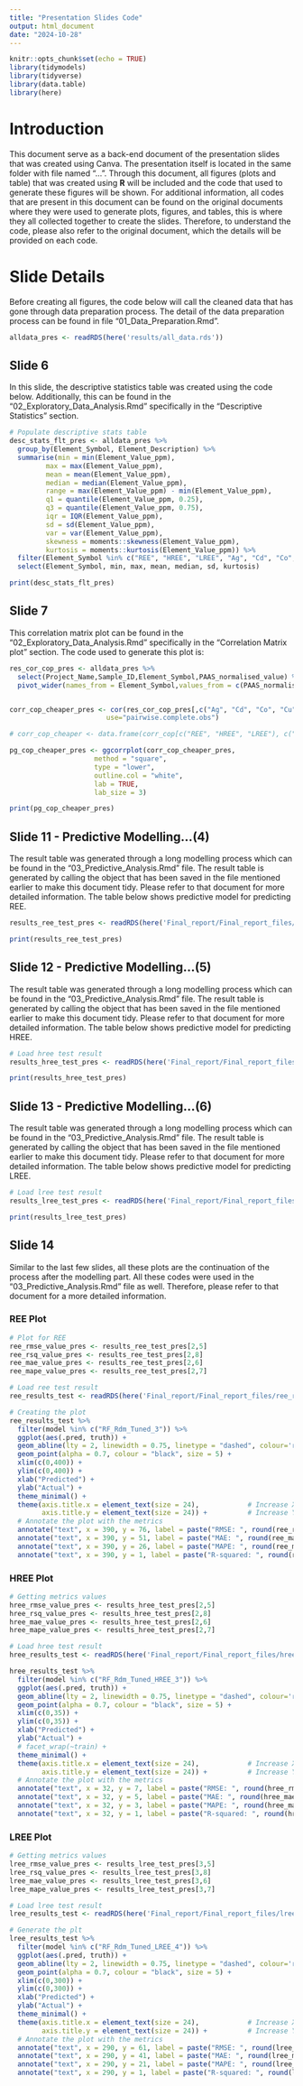 ```yaml
---
title: "Presentation Slides Code"
output: html_document
date: "2024-10-28"
---
```


```r
knitr::opts_chunk$set(echo = TRUE)
library(tidymodels)
library(tidyverse)
library(data.table)
library(here)
```

# Introduction

This document serve as a back-end document of the presentation slides that was created using Canva. The presentation itself is located in the same folder with file named "...". Through this document, all figures (plots and table) that was created using **R** will be included and the code that used to generate these figures will be shown. For additional information, all codes that are present in this document can be found on the original documents where they were used to generate plots, figures, and tables, this is where they all collected together to create the slides. Therefore, to understand the code, please also refer to the original document, which the details will be provided on each code.

# Slide Details

Before creating all figures, the code below will call the cleaned data that has gone through data preparation process. The detail of the data preparation process can be found in file "01_Data_Preparation.Rmd".
```r
alldata_pres <- readRDS(here('results/all_data.rds'))
```

## Slide 6
In this slide, the descriptive statistics table was created using the code below. Additionally, this can be found in the "02_Exploratory_Data_Analysis.Rmd" specifically in the "Descriptive Statistics" section.
```r
# Populate descriptive stats table
desc_stats_flt_pres <- alldata_pres %>%
  group_by(Element_Symbol, Element_Description) %>%
  summarise(min = min(Element_Value_ppm),
         max = max(Element_Value_ppm),
         mean = mean(Element_Value_ppm),
         median = median(Element_Value_ppm),
         range = max(Element_Value_ppm) - min(Element_Value_ppm),
         q1 = quantile(Element_Value_ppm, 0.25),
         q3 = quantile(Element_Value_ppm, 0.75),
         iqr = IQR(Element_Value_ppm),
         sd = sd(Element_Value_ppm),
         var = var(Element_Value_ppm),
         skewness = moments::skewness(Element_Value_ppm),
         kurtosis = moments::kurtosis(Element_Value_ppm)) %>%
  filter(Element_Symbol %in% c("REE", "HREE", "LREE", "Ag", "Cd", "Co", "Cu", "Li", "Mo", "Ni", "Pb", "Sc", "Tl", "Zn")) %>%
  select(Element_Symbol, min, max, mean, median, sd, kurtosis)

print(desc_stats_flt_pres)
```


## Slide 7
This correlation matrix plot can be found in the "02_Exploratory_Data_Analysis.Rmd" specifically in the "Correlation Matrix plot" section. The code used to generate this plot is:
```r
res_cor_cop_pres <- alldata_pres %>% 
  select(Project_Name,Sample_ID,Element_Symbol,PAAS_normalised_value) %>% 
  pivot_wider(names_from = Element_Symbol,values_from = c(PAAS_normalised_value))


corr_cop_cheaper_pres <- cor(res_cor_cop_pres[,c("Ag", "Cd", "Co", "Cu", "Li", "Mo", "Ni", "Pb", "Sc", "Tl", "Zn", "REE", "HREE", "LREE")],
                        use="pairwise.complete.obs")

# corr_cop_cheaper <- data.frame(corr_cop[c("REE", "HREE", "LREE"), c("Ag", "Cd", "Co", "Cu", "Li", "Mo", "Ni", "Pb", "Sc", "Tl", "Zn")])

pg_cop_cheaper_pres <- ggcorrplot(corr_cop_cheaper_pres, 
                     method = "square", 
                     type = "lower",
                     outline.col = "white", 
                     lab = TRUE, 
                     lab_size = 3)

print(pg_cop_cheaper_pres)
```


## Slide 11 - Predictive Modelling...(4)
The result table was generated through a long modelling process which can be found in the "03_Predictive_Analysis.Rmd" file. The result table is generated by calling the object that has been saved in the file mentioned earlier to make this document tidy. Please refer to that document for more detailed information. The table below shows predictive model for predicting REE.
```r
results_ree_test_pres <- readRDS(here('Final_report/Final_report_files/results_ree_test_df.rds'))

print(results_ree_test_pres)
```


## Slide 12 - Predictive Modelling...(5)
The result table was generated through a long modelling process which can be found in the "03_Predictive_Analysis.Rmd" file. The result table is generated by calling the object that has been saved in the file mentioned earlier to make this document tidy. Please refer to that document for more detailed information. The table below shows predictive model for predicting HREE.
```r
# Load hree test result
results_hree_test_pres <- readRDS(here('Final_report/Final_report_files/results_hree_test_df.rds'))

print(results_hree_test_pres)
```


## Slide 13 - Predictive Modelling...(6)
The result table was generated through a long modelling process which can be found in the "03_Predictive_Analysis.Rmd" file. The result table is generated by calling the object that has been saved in the file mentioned earlier to make this document tidy. Please refer to that document for more detailed information. The table below shows predictive model for predicting LREE.
```r
# Load lree test result
results_lree_test_pres <- readRDS(here('Final_report/Final_report_files/results_lree_test_df.rds'))

print(results_lree_test_pres)
```


## Slide 14
Similar to the last few slides, all these plots are the continuation of the process after the modelling part. All these codes were used in the "03_Predictive_Analysis.Rmd" file as well. Therefore, please refer to that document for a more detailed information.

### REE Plot
```r

# Plot for REE
ree_rmse_value_pres <- results_ree_test_pres[2,5]
ree_rsq_value_pres <- results_ree_test_pres[2,8]
ree_mae_value_pres <- results_ree_test_pres[2,6]
ree_mape_value_pres <- results_ree_test_pres[2,7]

# Load ree test result
ree_results_test <- readRDS(here('Final_report/Final_report_files/ree_results_test.rds'))

# Creating the plot
ree_results_test %>%
  filter(model %in% c("RF_Rdm_Tuned_3")) %>%
  ggplot(aes(.pred, truth)) +
  geom_abline(lty = 2, linewidth = 0.75, linetype = "dashed", colour='red') +
  geom_point(alpha = 0.7, colour = "black", size = 5) +
  xlim(c(0,400)) +
  ylim(c(0,400)) +
  xlab("Predicted") +
  ylab("Actual") +
  theme_minimal() +
  theme(axis.title.x = element_text(size = 24),            # Increase X-axis title size
        axis.title.y = element_text(size = 24)) +          # Increase Y-axis title size
  # Annotate the plot with the metrics
  annotate("text", x = 390, y = 76, label = paste("RMSE: ", round(ree_rmse_value_pres, 2)), size = 9, hjust = 1) +
  annotate("text", x = 390, y = 51, label = paste("MAE: ", round(ree_mae_value_pres, 2)), size = 9, hjust = 1) +
  annotate("text", x = 390, y = 26, label = paste("MAPE: ", round(ree_mape_value_pres, 2)), size = 9, hjust = 1) +
  annotate("text", x = 390, y = 1, label = paste("R-squared: ", round(ree_rsq_value_pres, 2)), size = 9, hjust = 1)
```

### HREE Plot
```r

# Getting metrics values
hree_rmse_value_pres <- results_hree_test_pres[2,5]
hree_rsq_value_pres <- results_hree_test_pres[2,8]
hree_mae_value_pres <- results_hree_test_pres[2,6]
hree_mape_value_pres <- results_hree_test_pres[2,7]

# Load hree test result
hree_results_test <- readRDS(here('Final_report/Final_report_files/hree_results_test.rds'))

hree_results_test %>%
  filter(model %in% c("RF_Rdm_Tuned_HREE_3")) %>%
  ggplot(aes(.pred, truth)) +
  geom_abline(lty = 2, linewidth = 0.75, linetype = "dashed", colour='red') +
  geom_point(alpha = 0.7, colour = "black", size = 5) +
  xlim(c(0,35)) +
  ylim(c(0,35)) +
  xlab("Predicted") +
  ylab("Actual") +
  # facet_wrap(~train) +
  theme_minimal() +
  theme(axis.title.x = element_text(size = 24),            # Increase X-axis title size
        axis.title.y = element_text(size = 24)) +          # Increase Y-axis title size
  # Annotate the plot with the metrics
  annotate("text", x = 32, y = 7, label = paste("RMSE: ", round(hree_rmse_value_pres, 2)), size = 9, hjust = 1) +
  annotate("text", x = 32, y = 5, label = paste("MAE: ", round(hree_mae_value_pres, 2)), size = 9, hjust = 1) +
  annotate("text", x = 32, y = 3, label = paste("MAPE: ", round(hree_mape_value_pres, 2)), size = 9, hjust = 1) +
  annotate("text", x = 32, y = 1, label = paste("R-squared: ", round(hree_rsq_value_pres, 2)), size = 9, hjust = 1)
```


### LREE Plot
```r

# Getting metrics values
lree_rmse_value_pres <- results_lree_test_pres[3,5]
lree_rsq_value_pres <- results_lree_test_pres[3,8]
lree_mae_value_pres <- results_lree_test_pres[3,6]
lree_mape_value_pres <- results_lree_test_pres[3,7]

# Load lree test result
lree_results_test <- readRDS(here('Final_report/Final_report_files/lree_results_test.rds'))

# Generate the plt
lree_results_test %>%
  filter(model %in% c("RF_Rdm_Tuned_LREE_4")) %>%
  ggplot(aes(.pred, truth)) +
  geom_abline(lty = 2, linewidth = 0.75, linetype = "dashed", colour='red') +
  geom_point(alpha = 0.7, colour = "black", size = 5) +
  xlim(c(0,300)) +
  ylim(c(0,300)) +
  xlab("Predicted") +
  ylab("Actual") +
  theme_minimal() +
  theme(axis.title.x = element_text(size = 24),            # Increase X-axis title size
        axis.title.y = element_text(size = 24)) +          # Increase Y-axis title size
  # Annotate the plot with the metrics
  annotate("text", x = 290, y = 61, label = paste("RMSE: ", round(lree_rmse_value_pres, 2)), size = 9, hjust = 1) +
  annotate("text", x = 290, y = 41, label = paste("MAE: ", round(lree_mae_value_pres, 2)), size = 9, hjust = 1) +
  annotate("text", x = 290, y = 21, label = paste("MAPE: ", round(lree_mape_value_pres, 2)), size = 9, hjust = 1) +
  annotate("text", x = 290, y = 1, label = paste("R-squared: ", round(lree_rsq_value_pres, 2)), size = 9, hjust = 1)

```